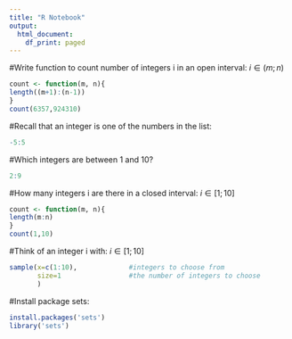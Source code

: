 ```yaml
---
title: "R Notebook"
output:
  html_document:
    df_print: paged
---
```


#Write function to count number of integers i in an open interval:
$i \in (m;n)$

```r
count <- function(m, n){
length((m+1):(n-1))
}
count(6357,924310)
```

#Recall that an integer is one of the numbers in the list:
```r
-5:5
``` 

#Which integers are between 1 and 10?
```r
2:9
```

#How many integers i are there in a closed interval:
$i \in [1;10]$ 

```r
count <- function(m, n){
length(m:n)
}
count(1,10)
```

#Think of an integer i with:
$i \in [1;10]$
```r
sample(x=c(1:10),             #integers to choose from
       size=1                 #the number of integers to choose
       )
```
#Install package sets:
```r
install.packages('sets')
library('sets')
```